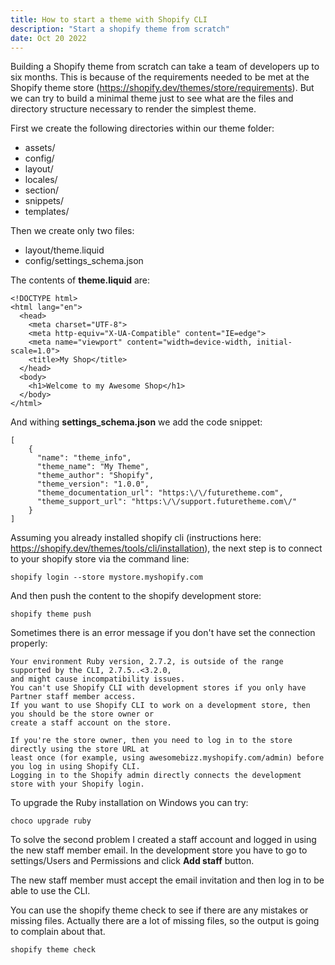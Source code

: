 ```yaml
---
title: How to start a theme with Shopify CLI
description: "Start a shopify theme from scratch"
date: Oct 20 2022
---
```


Building a Shopify theme from scratch can take a team of developers up to six months. This is because
of the requirements needed to be met at the Shopify theme store (https://shopify.dev/themes/store/requirements).
But we can try to build a minimal theme just to see what are the files and directory structure necessary
to render the simplest theme.

First we create the following directories within our theme folder:
* assets/
* config/
* layout/
* locales/
* section/
* snippets/
* templates/

Then we create only two files: 
* layout/theme.liquid
* config/settings_schema.json

The contents of **theme.liquid** are:
```
<!DOCTYPE html>
<html lang="en">
  <head>
    <meta charset="UTF-8">
    <meta http-equiv="X-UA-Compatible" content="IE=edge">
    <meta name="viewport" content="width=device-width, initial-scale=1.0">
    <title>My Shop</title>
  </head>
  <body>
    <h1>Welcome to my Awesome Shop</h1>
  </body>
</html>
```

And withing **settings_schema.json** we add the code snippet:
```
[
    {
      "name": "theme_info",
      "theme_name": "My Theme",
      "theme_author": "Shopify",
      "theme_version": "1.0.0",
      "theme_documentation_url": "https:\/\/futuretheme.com",
      "theme_support_url": "https:\/\/support.futuretheme.com\/"
    }
]
```

Assuming you already installed shopify cli 
(instructions here: https://shopify.dev/themes/tools/cli/installation), the next step is to connect to
your shopify store via the command line:

```
shopify login --store mystore.myshopify.com
```

And then push the content to the shopify development store:
```
shopify theme push
```

Sometimes there is an error message if you don't have set the connection properly:
```
Your environment Ruby version, 2.7.2, is outside of the range supported by the CLI, 2.7.5..<3.2.0, 
and might cause incompatibility issues.
You can't use Shopify CLI with development stores if you only have Partner staff member access. 
If you want to use Shopify CLI to work on a development store, then you should be the store owner or 
create a staff account on the store.

If you're the store owner, then you need to log in to the store directly using the store URL at 
least once (for example, using awesomebizz.myshopify.com/admin) before you log in using Shopify CLI. 
Logging in to the Shopify admin directly connects the development store with your Shopify login.
```
To upgrade the Ruby installation on Windows you can try:
```
choco upgrade ruby
```

To solve the second problem I created a staff account and logged in using the new staff member email.
In the development store you have to go to settings/Users and Permissions and click **Add staff** button.

The new staff member must accept the email invitation and then log in to be able to use the CLI.

You can use the shopify theme check to see if there are any mistakes or missing files. Actually there 
are a lot of missing files, so the output is going to complain about that.
```
shopify theme check
```

